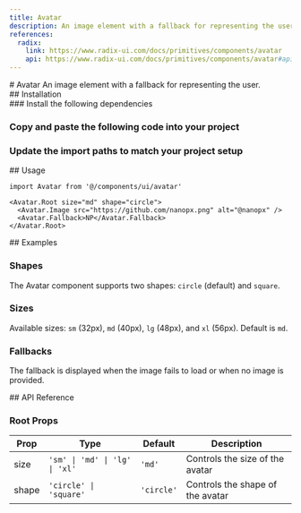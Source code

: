 ```yaml
---
title: Avatar
description: An image element with a fallback for representing the user.
references:
  radix:
    link: https://www.radix-ui.com/docs/primitives/components/avatar
    api: https://www.radix-ui.com/docs/primitives/components/avatar#api-reference
---
```

<ContentContainer>

<Section gap="1">
# Avatar
<Paragraph size={'extraLarge'} color={'tertiary'}>An image element with a fallback for representing the user.</Paragraph>
<ComponentPreview name="avatar" withRecipe />
</Section>

<Section>
## Installation

<Steps>
<Section>
### Install the following dependencies

<InstallTabs pkg="@radix-ui/react-avatar" />

### Copy and paste the following code into your project

<ComponentSource name="avatar" />

### Update the import paths to match your project setup
</Section>
</Steps>

</Section>

<Section>
## Usage

```tsx
import Avatar from '@/components/ui/avatar'

<Avatar.Root size="md" shape="circle">
  <Avatar.Image src="https://github.com/nanopx.png" alt="@nanopx" />
  <Avatar.Fallback>NP</Avatar.Fallback>
</Avatar.Root>
```
</Section>

<Section>
## Examples

### Shapes
The Avatar component supports two shapes: `circle` (default) and `square`.

<ComponentPreview name="avatar" file="shapes" />

### Sizes
Available sizes: `sm` (32px), `md` (40px), `lg` (48px), and `xl` (56px). Default is `md`.

<ComponentPreview name="avatar" file="sizes" />

### Fallbacks
The fallback is displayed when the image fails to load or when no image is provided.

<ComponentPreview name="avatar" file="fallbacks" />

</Section>

<Section>
## API Reference

### Root Props
| Prop | Type | Default | Description |
| ---- | ---- | ------- | ----------- |
| size | `'sm' \| 'md' \| 'lg' \| 'xl'` | `'md'` | Controls the size of the avatar |
| shape | `'circle' \| 'square'` | `'circle'` | Controls the shape of the avatar |

</Section>

</ContentContainer>
